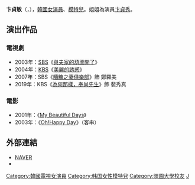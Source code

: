 {{NoteTA
|G1=KO
|G2=KO TV Show
|G3=KO Movie}}
{{藝人
| 姓名 = 卞貞敏
| 類型 = 女演員
| 相片 = 
| 國籍 = {{KOR}}
| 本名 = 卞恩靜（{{lang|ko|변은정}}）
| 外文名 = 변정민
| 外文 = ko
| 羅馬拼音 = Bien Jeong Min 
| 出生日期 = {{birth_date_and_age|1976|5|21}}
| 語言 = [[韓語|韓語]]、[[英語|英語]]
| 教育程度 = [[暻園大學|暻園大學]]室內建築學[[學士|學士]]<br />[[暻園大學|暻園大學]]大學院室內建築學[[碩士|碩士]]研究生
| 宗教信仰 = [[基督教|基督教]]
}}

'''卞貞敏'''（{{lang-ko|'''변정민'''}}，{{bd|1976年|5月21日|catIdx=B卞}}），[[韓國|韓國]][[女演員|女演員]]、[[模特兒|模特兒]]。姐姐為演員[[卞貞秀|卞貞秀]]。

== 演出作品 ==
=== 電視劇 ===
*2003年：[[SBS_(韓國)|SBS]]《[[與夫家的葫蘆開了|與夫家的葫蘆開了]]》
*2004年：[[韓國放送公社|KBS]]《[[美麗的誘惑|美麗的誘惑]]》
*2007年：SBS《[[糟糠之妻俱樂部|糟糠之妻俱樂部]]》飾 鄭羅美
*2019年：KBS《[[為何那樣，奉尚先生|為何那樣，奉尚先生]]》飾 裴秀真

=== 電影 ===
*2001年：《[[My_Beautiful_Days|My Beautiful Days]]》
*2003年：《[[Oh!Happy_Day|Oh!Happy Day]]》（客串）

== 外部連結 ==
*[http://people.search.naver.com/search.naver?where=nexearch&query=%EB%B3%80%EC%A0%95%EB%AF%BC&sm=tab_etc&ie=utf8&key=PeopleService&os=95987 NAVER] {{Wayback|url=http://people.search.naver.com/search.naver?where=nexearch&query=%EB%B3%80%EC%A0%95%EB%AF%BC&sm=tab_etc&ie=utf8&key=PeopleService&os=95987 |date=20160304114853 }} {{ko}}
*{{official|http://www.bienworks.com/}}{{ko}}

{{DEFAULTSORT:Byun Jeong-min}}
[[Category:韓國電視女演員|Category:韓國電視女演員]]
[[Category:韩国女性模特兒|Category:韩国女性模特兒]]
[[Category:暻園大學校友|Category:暻園大學校友]]
[[Category:卞姓|J]]